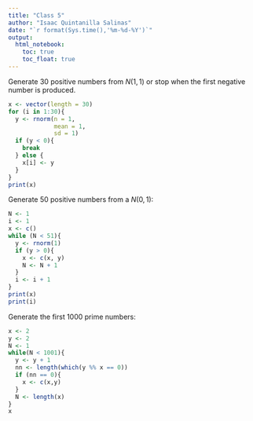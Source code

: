```yaml
---
title: "Class 5"
author: "Isaac Quintanilla Salinas"
date: "`r format(Sys.time(),'%m-%d-%Y')`"
output: 
  html_notebook:
    toc: true
    toc_float: true
---
```


Generate 30 positive numbers from $N(1,1)$ or stop when the first negative number is produced.

```r
x <- vector(length = 30)
for (i in 1:30){
  y <- rnorm(n = 1,
             mean = 1,
             sd = 1)
  if (y < 0){
    break
  } else {
    x[i] <- y
  }
}
print(x)

```

Generate 50 positive numbers from a $N(0,1)$:

```r
N <- 1
i <- 1
x <- c()
while (N < 51){
  y <- rnorm(1)
  if (y > 0){
    x <- c(x, y)
    N <- N + 1
  }
  i <- i + 1
}
print(x)
print(i)  
```

Generate the first 1000 prime numbers:

```r
x <- 2
y <- 2
N <- 1
while(N < 1001){
  y <- y + 1
  nn <- length(which(y %% x == 0))
  if (nn == 0){
    x <- c(x,y)
  }
  N <- length(x)
}
x

```

